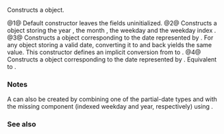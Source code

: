 {{cpp/chrono/year_month_weekday/title|year_month_weekday}}
{{cpp/chrono/year_month_weekday/navbar}}
{{dcl begin}}
{{dcl|since=c++20|num=1|1=
year_month_weekday() = default;
}}
{{dcl|since=c++20|num=2|
constexpr year_month_weekday( const std::chrono::year&amp; y,
                              const std::chrono::month&amp; m,
                              const std::chrono::weekday_indexed&amp; wdi ) noexcept;
}}
{{dcl|since=c++20|num=3|
constexpr year_month_weekday( const std::chrono::sys_days&amp; dp ) noexcept;
}}
{{dcl|since=c++20|num=4|
constexpr explicit year_month_weekday( const std::chrono::local_days&amp; dp ) noexcept;
}}
{{dcl end}}

Constructs a {{tt|year_month_weekday}} object.

@1@ Default constructor leaves the fields uninitialized.
@2@ Constructs a {{tt|year_month_weekday}} object storing the year {{c|y}}, the month {{c|m}}, the weekday {{c|wdi.weekday()}} and the weekday index {{c|wdi.index()}}.
@3@ Constructs a {{tt|year_month_weekday}} object corresponding to the date represented by {{c|dp}}. For any {{tt|year_month_weekday}} object storing a valid date, converting it to {{tt|sys_days}} and back yields the same value. This constructor defines an implicit conversion from {{tt|sys_days}} to {{tt|year_month_weekday}}.
@4@ Constructs a {{tt|year_month_weekday}} object corresponding to the date represented by {{c|dp}}. Equivalent to {{c|year_month_weekday(sys_days(dp.time_since_epoch()))}}.

===Notes===
A {{tt|year_month_weekday}} can also be created by combining one of the partial-date types {{lc|std::chrono::year_month}} and {{lc|std::chrono::month_weekday}} with the missing component (indexed weekday and year, respectively) using {{tt|operator/}}.

===See also===
{{dsc begin}}
{{dsc inc|cpp/chrono/dsc operator/}}
{{dsc end}}

{{langlinks|es|ja|ru|zh}}